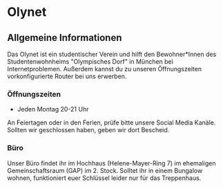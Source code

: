# Olynet

## Allgemeine Informationen

Das Olynet ist ein studentischer Verein und hilft den Bewohner*Innen des 
Studentenwohnheims "Olympisches Dorf" in München bei Internetproblemen.
Außerdem kannst du zu unseren Öffnungszeiten vorkonfigurierte Router bei uns 
erwerben.

### Öffnungszeiten
* Jeden Montag 20-21 Uhr

An Feiertagen oder in den Ferien, prüfe bitte unsere Social Media Kanäle.
Sollten wir geschlossen haben, geben wir dort Bescheid.

### Büro 
Unser Büro findet ihr im Hochhaus (Helene-Mayer-Ring 7) im ehemaligen
Gemeinschaftsraum (GAP) im 2. Stock. Solltet ihr in einem Bungalow wohnen,
funktioniert euer Schlüssel leider nur für das Treppenhaus.

